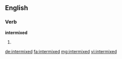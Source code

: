 ==English==

===Verb===
'''intermixed'''

# {{past of|intermix}}

[[de:intermixed]]
[[fa:intermixed]]
[[mg:intermixed]]
[[vi:intermixed]]